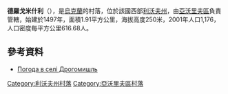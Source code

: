 {{multiple issues|
{{expand|time=2016-10-10T14:50:36+00:00}}
{{primarysources|time=2016-10-10T14:50:36+00:00}}
{{refimprove|time=2016-10-10T14:50:36+00:00}}
{{Notability Unreferenced|time=2016-10-10T14:50:36+00:00}}
}}
{{coord|50|2|57|N|23|17|3|E|scale:100000|display=title}}

'''德羅戈米什利'''（{{lang-uk|Дрогомишль}}），是[[烏克蘭|烏克蘭]]的村落，位於該國西部[[利沃夫州|利沃夫州]]，由[[亞沃里夫區|亞沃里夫區]]負責管轄，始建於1497年，面積1.91平方公里，海拔高度250米，2001年人口1,176，人口密度每平方公里616.68人。

==參考資料==
* [http://weather.in.ua/ua/l'vovskaja/7276 Погода в селі Дрогомишль] {{Wayback|url=http://weather.in.ua/ua/l'vovskaja/7276 |date=20200714044533 }}

{{DEFAULTSORT:Дрогомишль}}
[[Category:利沃夫州村落|Category:利沃夫州村落]]
[[Category:亞沃里夫區村落|Category:亞沃里夫區村落]]


{{Lviv-geo-stub}}